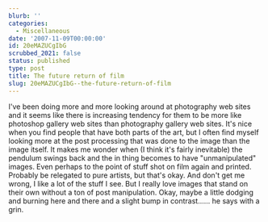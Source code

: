```yaml
---
blurb: ''
categories:
  - Miscellaneous
date: '2007-11-09T00:00:00'
id: 20eMAZUCgIbG
scrubbed_2021: false
status: published
type: post
title: The future return of film
slug: 20eMAZUCgIbG--the-future-return-of-film
---
```


I've been doing more and more looking around at photography web
sites and it seems like there is increasing tendency for them to be
more like photoshop gallery web sites than photography gallery web
sites. It's nice when you find people that have both parts of the
art, but I often find myself looking more at the post processing
that was done to the image than the image itself. It makes me
wonder when (I think it's fairly inevitable) the pendulum swings
back and the in thing becomes to have "unmanipulated" images. Even
perhaps to the point of stuff shot on film again and printed.
Probably be relegated to pure artists, but that's okay. And don't
get me wrong, I like a lot of the stuff I see. But I really love
images that stand on their own without a ton of post manipulation.
Okay, maybe a little dodging and burning here and there and a
slight bump in contrast...... he says with a grin.
